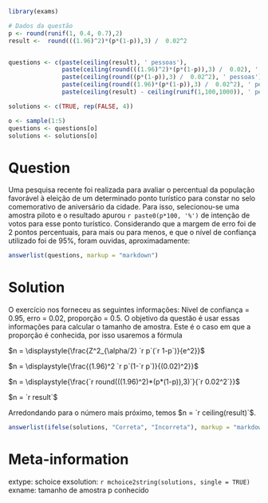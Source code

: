 ```r
library(exams)
```


```r
# Dados da questão 
p <- round(runif(1, 0.4, 0.7),2)
result <-  round(((1.96)^2)*(p*(1-p)),3) /  0.02^2


questions <- c(paste(ceiling(result), ' pessoas'),
               paste(ceiling(round(((1.96)^2)*(p*(1-p)),3) /  0.02), ' pessoas'),
               paste(ceiling(round((p*(1-p)),3) /  0.02^2), ' pessoas'),
               paste(ceiling(round((1.96)*(p*(1-p)),3) /  0.02^2), ' pessoas'),
               paste(ceiling(result) - ceiling(runif(1,100,1000)), ' pessoas'))

solutions <- c(TRUE, rep(FALSE, 4))

o <- sample(1:5)
questions <- questions[o]
solutions <- solutions[o]

```

Question
========

Uma pesquisa recente foi realizada para avaliar o percentual da população favorável à eleição de um determinado ponto turístico para constar no selo comemorativo de aniversário da cidade. Para isso, selecionou-se uma amostra piloto e o resultado apurou `r paste0(p*100, '%')` de intenção de votos para esse ponto turístico. Considerando que a margem de erro foi de 2 pontos percentuais, para mais ou para menos, e que o nível de confiança utilizado foi de 95%, foram ouvidas, aproximadamente:

```r
answerlist(questions, markup = "markdown")
```

Solution
========

O exercício nos forneceu as seguintes informações: Nível de confiança = 0.95, erro = 0.02, proporção = 0.5. O objetivo da questão é usar essas informações para calcular o tamanho de amostra. Este é o caso em que a proporção é conhecida, por isso usaremos a fórmula

$n = \displaystyle{\frac{Z^2_{\alpha/2} `r p`(`r 1-p`)}{e^2}}$

$n = \displaystyle{\frac{(1.96)^2 `r p`(1-`r p`)}{(0.02)^2}}$

$n = \displaystyle{\frac{`r round(((1.96)^2)*(p*(1-p)),3)`}{`r 0.02^2`}}$

$n = `r result`$

Arredondando para o número mais próximo, temos $n = `r ceiling(result)`$.

```r
answerlist(ifelse(solutions, "Correta", "Incorreta"), markup = "markdown")
```

Meta-information
================
extype: schoice
exsolution: `r mchoice2string(solutions, single = TRUE)`
exname: tamanho de amostra p conhecido